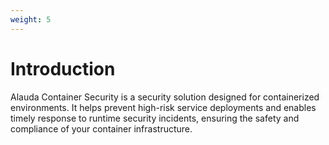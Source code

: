 ```yaml
---
weight: 5
---
```


# Introduction 

Alauda Container Security is a security solution designed for containerized environments. It helps prevent high-risk service deployments and enables timely response to runtime security incidents, ensuring the safety and compliance of your container infrastructure.

